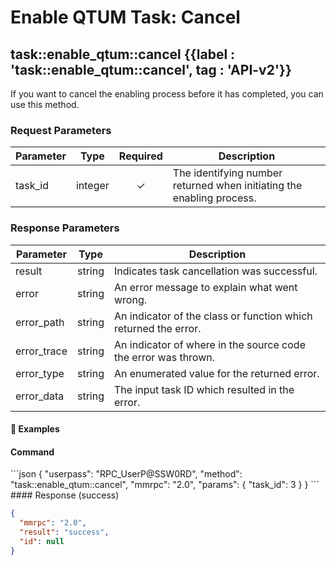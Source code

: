 
# Enable QTUM Task: Cancel

## task::enable\_qtum::cancel {{label : 'task::enable_qtum::cancel', tag : 'API-v2'}}

If you want to cancel the enabling process before it has completed, you can use this method.

### Request Parameters

| Parameter | Type    | Required | Description                                                           |
| --------- | ------- | :------: | --------------------------------------------------------------------- |
| task\_id  | integer |     ✓    | The identifying number returned when initiating the enabling process. |

### Response Parameters

| Parameter    | Type   | Description                                                     |
| ------------ | ------ | --------------------------------------------------------------- |
| result       | string | Indicates task cancellation was successful.                     |
| error        | string | An error message to explain what went wrong.                    |
| error\_path  | string | An indicator of the class or function which returned the error. |
| error\_trace | string | An indicator of where in the source code the error was thrown.  |
| error\_type  | string | An enumerated value for the returned error.                     |
| error\_data  | string | The input task ID which resulted in the error.                  |

#### 📌 Examples

#### Command

<CodeGroup title="task::enable_qtum::cancel" tag="POST" label="task::enable_qtum::cancel" mm2MethodDecorate="true">
  ```json
  {
    "userpass": "RPC_UserP@SSW0RD",
    "method": "task::enable_qtum::cancel",
    "mmrpc": "2.0",
    "params": {
      "task_id": 3
    }
  }
  ```
</CodeGroup>

<CollapsibleSection expandedText="Hide Response" collapsedText="Show Response">
  #### Response (success)

  ```json
  {
    "mmrpc": "2.0",
    "result": "success",
    "id": null
  }
  ```
</CollapsibleSection>
